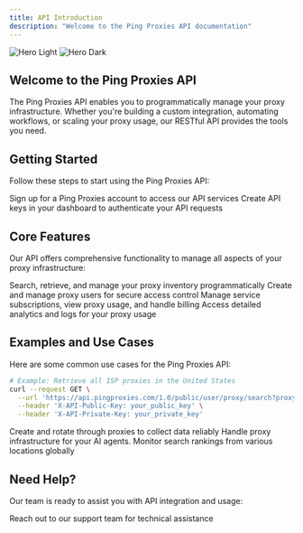 ```yaml
---
title: API Introduction
description: "Welcome to the Ping Proxies API documentation"
---
```


<img
  className="block dark:hidden"
  src="/images/api//hero-light.webp"
  alt="Hero Light"
/>
<img
  className="hidden dark:block"
  src="/images/api//hero-dark.webp"
  alt="Hero Dark"
/>

## Welcome to the Ping Proxies API

The Ping Proxies API enables you to programmatically manage your proxy infrastructure. Whether you're building a custom integration, automating workflows, or scaling your proxy usage, our RESTful API provides the tools you need.

## Getting Started

Follow these steps to start using the Ping Proxies API:

<CardGroup cols={2}>
  <Card
    title="Create an Account"
    icon="user-plus"
    href="https://dashboard.pingproxies.com/sign-up"
  >
    Sign up for a Ping Proxies account to access our API services
  </Card>
  <Card
    title="Generate API Keys"
    icon="key"
    href="https://dashboard.pingproxies.com/developer/api-key"
  >
    Create API keys in your dashboard to authenticate your API requests
  </Card>
</CardGroup>

## Core Features

Our API offers comprehensive functionality to manage all aspects of your proxy infrastructure:

<CardGroup cols={2}>
  <Card
    title="Proxy Management"
    icon="server"
    href="/api-reference/proxy/search-proxies"
  >
    Search, retrieve, and manage your proxy inventory programmatically
  </Card>
  <Card
    title="Authentication"
    icon="shield-halved"
    href="/api-reference/proxy-user/create-proxy-user"
  >
    Create and manage proxy users for secure access control
  </Card>
  <Card
    title="Services & Billing"
    icon="credit-card"
    href="/api-reference/service/search-services"
  >
    Manage service subscriptions, view proxy usage, and handle billing
  </Card>
  <Card
    title="Analytics & Logs"
    icon="chart-line"
    href="/api-reference/proxy-analytics/graph-proxy-analytics"
  >
    Access detailed analytics and logs for your proxy usage
  </Card>
</CardGroup>

## Examples and Use Cases

Here are some common use cases for the Ping Proxies API:

```bash
# Example: Retrieve all ISP proxies in the United States
curl --request GET \
  --url 'https://api.pingproxies.com/1.0/public/user/proxy/search?proxy_type=isp&country_id=us' \
  --header 'X-API-Public-Key: your_public_key' \
  --header 'X-API-Private-Key: your_private_key'
```

<CardGroup cols={3}>
  <Card
    title="Web Scraping"
    icon="spider-web"
  >
    Create and rotate through proxies to collect data reliably
  </Card>
  <Card
    title="Agentic Automation"
    icon="robot"
  >
    Handle proxy infrastructure for your AI agents.
  </Card>
  <Card
    title="SEO Monitoring"
    icon="magnifying-glass-chart"
  >
    Monitor search rankings from various locations globally
  </Card>
</CardGroup>

## Need Help?

Our team is ready to assist you with API integration and usage:

<CardGroup cols={2}>
  <Card
    title="Contact Developer Support"
    icon="headset"
    href="mailto:developers@pingproxies.com"
  >
    Reach out to our support team for technical assistance
  </Card>
</CardGroup>